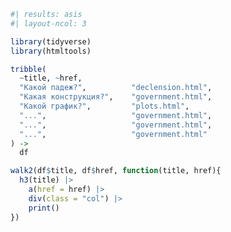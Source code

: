 ```r
#| results: asis
#| layout-ncol: 3

library(tidyverse)
library(htmltools)

tribble(
  ~title, ~href,
  "Какой падеж?",          "declension.html",
  "Какая конструкция?",    "government.html",
  "Какой график?",         "plots.html",
  "...",                   "government.html",
  "...",                   "government.html",
  "...",                   "government.html"
) ->
  df

walk2(df$title, df$href, function(title, href){
  h3(title) |> 
    a(href = href) |> 
    div(class = "col") |>
    print()
})

```


